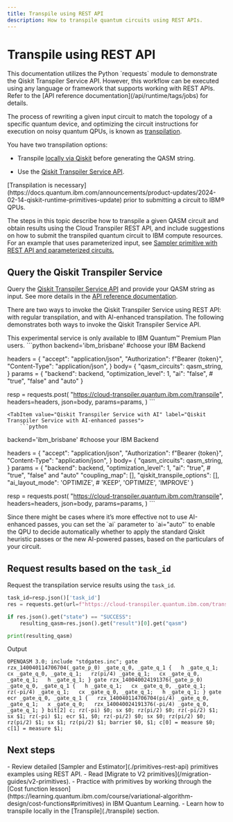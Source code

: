```yaml
---
title: Transpile using REST API
description: How to transpile quantum circuits using REST APIs.
---
```


# Transpile using REST API

<Admonition type="note">
    This documentation utilizes the Python `requests` module to demonstrate the Qiskit Transpiler Service API. However, this workflow can be executed using any language or framework that supports working with REST APIs. Refer to the [API reference documentation](/api/runtime/tags/jobs) for details.
</Admonition>

The process of rewriting a given input circuit to match the topology of a specific quantum device, and optimizing the circuit instructions for execution on noisy quantum QPUs, is known as [transpilation](./transpile).

You have two transpilation options:

* Transpile [locally via Qiskit](./defaults-and-configuration-options) before generating the QASM string.

* Use the [Qiskit Transpiler Service API](https://cloud-transpiler.quantum.ibm.com/docs).

<Admonition type="note">
    [Transpilation is necessary](https://docs.quantum.ibm.com/announcements/product-updates/2024-02-14-qiskit-runtime-primitives-update) prior to submitting a circuit to IBM&reg; QPUs.
</Admonition>

The steps in this topic describe how to transpile a given QASM circuit and obtain results using the Cloud Transpiler REST API, and include suggestions on how to submit the transpiled quantum circuit to IBM compute resources.  For an example that uses parameterized input, see [Sampler primitive with REST API and parameterized circuits.](/guides/primitives-rest-api#start-sampler-parms)

## Query the Qiskit Transpiler Service

Query the [Qiskit Transpiler Service API](https://cloud-transpiler.quantum-computing.ibm.com/docs) and provide your QASM string as input. See more details in the [API reference documentation](/api/qiskit-transpiler-service-rest).

There are two ways to invoke the Qiskit Transpiler Service using REST API: with regular transpilation, and with AI-enhanced transpilation. The following demonstrates both ways to invoke the Qiskit Transpiler Service API.

<Admonition type="note">
    This experimental service is only available to IBM Quantum&trade; Premium Plan users.
</Admonition>

<Tabs>
    <TabItem value="Qiskit Transpiler Service" label="Qiskit Transpiler Service">
        ```python
backend='ibm_brisbane' #choose your IBM Backend

headers = {
    "accept": "application/json",
    "Authorization": f"Bearer {token}",
    "Content-Type": "application/json",
        }
body= {
    "qasm_circuits": qasm_string,
}
params = {
        "backend": backend,
        "optimization_level": 1,
        "ai": "false", # "true", "false" and "auto"
        }

resp = requests.post(
            "https://cloud-transpiler.quantum.ibm.com/transpile",
            headers=headers,
            json=body,
            params=params,
        )
        ```
    </TabItem>

    <TabItem value="Qiskit Transpiler Service with AI" label="Qiskit Transpiler Service with AI-enhanced passes">
        ```python
backend='ibm_brisbane' #choose your IBM Backend

headers = {
    "accept": "application/json",
    "Authorization": f"Bearer {token}",
    "Content-Type": "application/json",
        }
body= {
    "qasm_circuits": qasm_string,
}
params = {
        "backend": backend,
        "optimization_level": 1,
        "ai": "true", # "true", "false" and "auto"
        "coupling_map": [],
        "qiskit_transpile_options": [],
        "ai_layout_mode": 'OPTIMIZE', # 'KEEP', 'OPTIMIZE', 'IMPROVE'
        }

resp = requests.post(
            "https://cloud-transpiler.quantum.ibm.com/transpile",
            headers=headers,
            json=body,
            params=params,
        )
        ```
    </TabItem>
</Tabs>


<Admonition type="note">
    Since there might be cases where it’s more effective not to use AI-enhanced passes, you can set the `ai` parameter to `ai="auto"` to enable the QPU to decide automatically whether to apply the standard Qiskit heuristic passes or the new AI-powered passes, based on the particulars of your circuit.
</Admonition>

## Request results based on the `task_id`

Request the transpilation service results using the `task_id`.

```python
task_id=resp.json()['task_id']
res = requests.get(url=f"https://cloud-transpiler.quantum.ibm.com/transpile/{task_id}", headers=headers)

if res.json().get("state") == "SUCCESS":
    resulting_qasm=res.json().get("result")[0].get("qasm")

print(resulting_qasm)
```
Output
```text
OPENQASM 3.0; include "stdgates.inc"; gate rzx_140040114706704(_gate_p_0) _gate_q_0, _gate_q_1 {   h _gate_q_1;   cx _gate_q_0, _gate_q_1;   rz(pi/4) _gate_q_1;   cx _gate_q_0, _gate_q_1;   h _gate_q_1; } gate rzx_140040024191376(_gate_p_0) _gate_q_0, _gate_q_1 {   h _gate_q_1;   cx _gate_q_0, _gate_q_1;   rz(-pi/4) _gate_q_1;   cx _gate_q_0, _gate_q_1;   h _gate_q_1; } gate ecr _gate_q_0, _gate_q_1 {   rzx_140040114706704(pi/4) _gate_q_0, _gate_q_1;   x _gate_q_0;   rzx_140040024191376(-pi/4) _gate_q_0, _gate_q_1; } bit[2] c; rz(-pi) $0; sx $0; rz(pi/2) $0; rz(-pi/2) $1; sx $1; rz(-pi) $1; ecr $1, $0; rz(-pi/2) $0; sx $0; rz(pi/2) $0; rz(pi/2) $1; sx $1; rz(pi/2) $1; barrier $0, $1; c[0] = measure $0; c[1] = measure $1;
```

## Next steps

<Admonition type="tip" title="Recommendations">
    - Review detailed [Sampler and Estimator](./primitives-rest-api) primitives examples using REST API.
    - Read [Migrate to V2 primitives](/migration-guides/v2-primitives).
    - Practice with primitives by working through the [Cost function lesson](https://learning.quantum.ibm.com/course/variational-algorithm-design/cost-functions#primitives) in IBM Quantum Learning.
    - Learn how to transpile locally in the [Transpile](./transpile) section.
</Admonition>